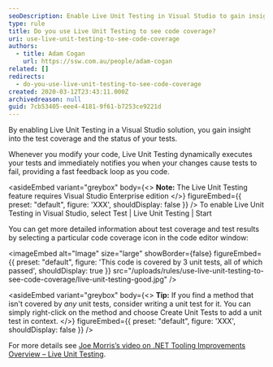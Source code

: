 ```yaml
---
seoDescription: Enable Live Unit Testing in Visual Studio to gain insight into test coverage and receive immediate feedback on code changes.
type: rule
title: Do you use Live Unit Testing to see code coverage?
uri: use-live-unit-testing-to-see-code-coverage
authors:
  - title: Adam Cogan
    url: https://ssw.com.au/people/adam-cogan
related: []
redirects:
  - do-you-use-live-unit-testing-to-see-code-coverage
created: 2020-03-12T23:43:11.000Z
archivedreason: null
guid: 7cb53405-eee4-4181-9f61-b7253ce9221d
---
```


By enabling Live Unit Testing in a Visual Studio solution, you gain insight into the test coverage and the status of your tests.

Whenever you modify your code, Live Unit Testing dynamically executes your tests and immediately notifies you when your changes cause tests to fail, providing a fast feedback loop as you code.

<asideEmbed
  variant="greybox"
  body={<>
    **Note:** The Live Unit Testing feature requires Visual Studio Enterprise edition
  </>}
  figureEmbed={{
    preset: "default",
    figure: 'XXX',
    shouldDisplay: false
  }}
/>
To enable Live Unit Testing in Visual Studio, select Test | Live Unit Testing | Start

You can get more detailed information about test coverage and test results by selecting a particular code coverage icon in the code editor window:


<imageEmbed
  alt="Image"
  size="large"
  showBorder={false}
  figureEmbed={{
    preset: "default",
    figure: 'This code is covered by 3 unit tests, all of which passed',
    shouldDisplay: true
  }}
  src="/uploads/rules/use-live-unit-testing-to-see-code-coverage/live-unit-testing-good.jpg"
/>

<asideEmbed
  variant="greybox"
  body={<>
    **Tip:** If you find a method that isn't covered by _any_ unit tests, consider writing a unit test for it. You can simply right-click on the method and choose Create Unit Tests to add a unit test in context.
  </>}
  figureEmbed={{
    preset: "default",
    figure: 'XXX',
    shouldDisplay: false
  }}
/>

For more details see [Joe Morris’s video on .NET Tooling Improvements Overview – Live Unit Testing](https://www.youtube.com/watch?v=kBlLi4BYCKk).